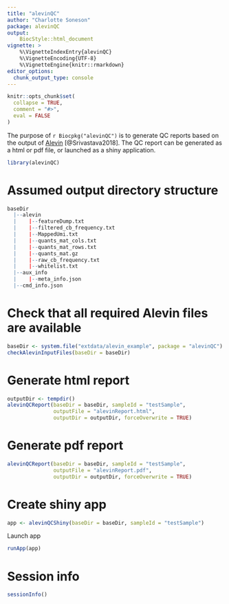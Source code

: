 ```yaml
---
title: "alevinQC"
author: "Charlotte Soneson"
package: alevinQC
output: 
    BiocStyle::html_document
vignette: >
    %\VignetteIndexEntry{alevinQC}
    %\VignetteEncoding{UTF-8}  
    %\VignetteEngine{knitr::rmarkdown}
editor_options: 
  chunk_output_type: console
---
```


```r
knitr::opts_chunk$set(
  collapse = TRUE,
  comment = "#>",
  eval = FALSE
)
```

The purpose of `r Biocpkg("alevinQC")` is to generate QC reports based on the
output of [Alevin](https://salmon.readthedocs.io/en/latest/alevin.html)
[@Srivastava2018]. The QC report can be generated as a html or pdf file, or
launched as a shiny application.

```r
library(alevinQC)
```

# Assumed output directory structure

```r
baseDir
  |--alevin
  |    |--featureDump.txt
  |    |--filtered_cb_frequency.txt
  |    |--MappedUmi.txt
  |    |--quants_mat_cols.txt
  |    |--quants_mat_rows.txt
  |    |--quants_mat.gz
  |    |--raw_cb_frequency.txt
  |    |--whitelist.txt
  |--aux_info
  |    |--meta_info.json
  |--cmd_info.json
```

# Check that all required Alevin files are available

```r
baseDir <- system.file("extdata/alevin_example", package = "alevinQC")
checkAlevinInputFiles(baseDir = baseDir)
```

# Generate html report

```r
outputDir <- tempdir()
alevinQCReport(baseDir = baseDir, sampleId = "testSample", 
               outputFile = "alevinReport.html", 
               outputDir = outputDir, forceOverwrite = TRUE)
```

# Generate pdf report

```r
alevinQCReport(baseDir = baseDir, sampleId = "testSample", 
               outputFile = "alevinReport.pdf", 
               outputDir = outputDir, forceOverwrite = TRUE)
```

# Create shiny app

```r
app <- alevinQCShiny(baseDir = baseDir, sampleId = "testSample")
```

Launch app

```r
runApp(app)
```

# Session info

```r
sessionInfo()
```

